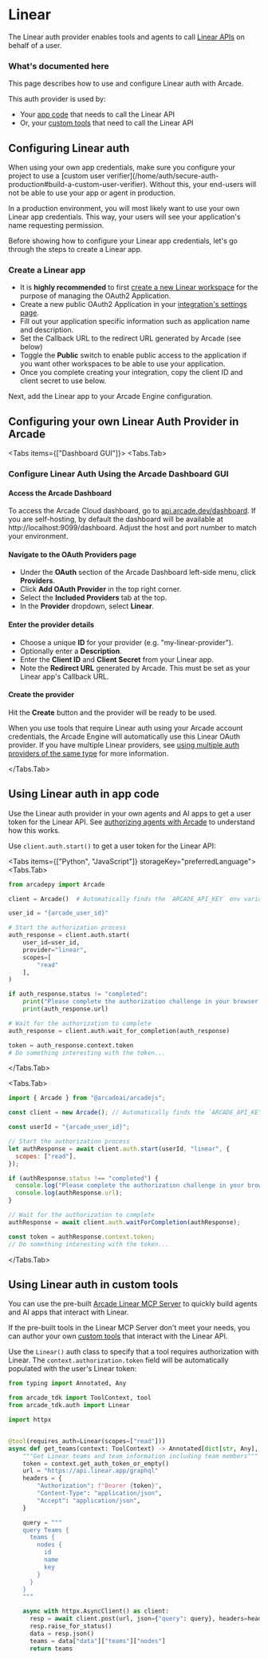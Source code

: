 
# Linear

The Linear auth provider enables tools and agents to call [Linear APIs](https://linear.app/developers/graphql) on behalf of a user.

### What's documented here

This page describes how to use and configure Linear auth with Arcade.

This auth provider is used by:

- Your [app code](#using-linear-auth-in-app-code) that needs to call the Linear API
- Or, your [custom tools](#using-Linear-auth-in-custom-tools) that need to call the Linear API

## Configuring Linear auth

<Callout type="info">
  When using your own app credentials, make sure you configure your project to
  use a [custom user
  verifier](/home/auth/secure-auth-production#build-a-custom-user-verifier).
  Without this, your end-users will not be able to use your app or agent in
  production.
</Callout>

In a production environment, you will most likely want to use your own Linear app credentials. This way, your users will see your application's name requesting permission.


Before showing how to configure your Linear app credentials, let's go through the steps to create a Linear app.

### Create a Linear app

- It is **highly recommended** to first [create a new Linear workspace](https://linear.app/join) for the purpose of managing the OAuth2 Application.
- Create a new public OAuth2 Application in your [integration's settings page](https://linear.app/settings/api/applications/new).
- Fill out your application specific information such as application name and description.
- Set the Callback URL to the redirect URL generated by Arcade (see below)
- Toggle the **Public** switch to enable public access to the application if you want other workspaces to be able to use your application.
- Once you complete creating your integration, copy the client ID and client secret to use below.

Next, add the Linear app to your Arcade Engine configuration.

## Configuring your own Linear Auth Provider in Arcade



<Tabs items={["Dashboard GUI"]}>
<Tabs.Tab>

### Configure Linear Auth Using the Arcade Dashboard GUI

<Steps>

#### Access the Arcade Dashboard

To access the Arcade Cloud dashboard, go to [api.arcade.dev/dashboard](https://api.arcade.dev/dashboard). If you are self-hosting, by default the dashboard will be available at http://localhost:9099/dashboard. Adjust the host and port number to match your environment.

#### Navigate to the OAuth Providers page

- Under the **OAuth** section of the Arcade Dashboard left-side menu, click **Providers**.
- Click **Add OAuth Provider** in the top right corner.
- Select the **Included Providers** tab at the top.
- In the **Provider** dropdown, select **Linear**.

#### Enter the provider details

- Choose a unique **ID** for your provider (e.g. "my-linear-provider").
- Optionally enter a **Description**.
- Enter the **Client ID** and **Client Secret** from your Linear app.
- Note the **Redirect URL** generated by Arcade. This must be set as your Linear app's Callback URL.

#### Create the provider

Hit the **Create** button and the provider will be ready to be used.

</Steps>

When you use tools that require Linear auth using your Arcade account credentials, the Arcade Engine will automatically use this Linear OAuth provider. If you have multiple Linear providers, see [using multiple auth providers of the same type](/home/auth-providers#using-multiple-providers-of-the-same-type) for more information.

</Tabs.Tab>
</Tabs>

## Using Linear auth in app code

Use the Linear auth provider in your own agents and AI apps to get a user token for the Linear API. See [authorizing agents with Arcade](/home/auth/how-arcade-helps) to understand how this works.

Use `client.auth.start()` to get a user token for the Linear API:

<Tabs items={["Python", "JavaScript"]} storageKey="preferredLanguage">
<Tabs.Tab>

```python {8-14}
from arcadepy import Arcade

client = Arcade()  # Automatically finds the `ARCADE_API_KEY` env variable

user_id = "{arcade_user_id}"

# Start the authorization process
auth_response = client.auth.start(
    user_id=user_id,
    provider="linear",
    scopes=[
        "read"
    ],
)

if auth_response.status != "completed":
    print("Please complete the authorization challenge in your browser:")
    print(auth_response.url)

# Wait for the authorization to complete
auth_response = client.auth.wait_for_completion(auth_response)

token = auth_response.context.token
# Do something interesting with the token...
```

</Tabs.Tab>

<Tabs.Tab>

```javascript {8-10}
import { Arcade } from "@arcadeai/arcadejs";

const client = new Arcade(); // Automatically finds the `ARCADE_API_KEY` env variable

const userId = "{arcade_user_id}";

// Start the authorization process
let authResponse = await client.auth.start(userId, "linear", {
  scopes: ["read"],
});

if (authResponse.status !== "completed") {
  console.log("Please complete the authorization challenge in your browser:");
  console.log(authResponse.url);
}

// Wait for the authorization to complete
authResponse = await client.auth.waitForCompletion(authResponse);

const token = authResponse.context.token;
// Do something interesting with the token...
```

</Tabs.Tab>

</Tabs>

## Using Linear auth in custom tools

You can use the pre-built [Arcade Linear MCP Server](/mcp-servers/productivity/linear) to quickly build agents and AI apps that interact with Linear.

If the pre-built tools in the Linear MCP Server don't meet your needs, you can author your own [custom tools](/home/build-tools/create-a-mcp-server) that interact with the Linear API.

Use the `Linear()` auth class to specify that a tool requires authorization with Linear. The `context.authorization.token` field will be automatically populated with the user's Linear token:

```python
from typing import Annotated, Any

from arcade_tdk import ToolContext, tool
from arcade_tdk.auth import Linear

import httpx


@tool(requires_auth=Linear(scopes=["read"]))
async def get_teams(context: ToolContext) -> Annotated[dict[str, Any], "Teams in the workspace with member information"]:
    """Get Linear teams and team information including team members"""
    token = context.get_auth_token_or_empty()
    url = "https://api.linear.app/graphql"
    headers = {
        "Authorization": f"Bearer {token}",
        "Content-Type": "application/json",
        "Accept": "application/json",
    }

    query = """
    query Teams {
      teams {
        nodes {
          id
          name
          key
        }
      }
    }
    """

    async with httpx.AsyncClient() as client:
      resp = await client.post(url, json={"query": query}, headers=headers)
      resp.raise_for_status()
      data = resp.json()
      teams = data["data"]["teams"]["nodes"]
      return teams
```
